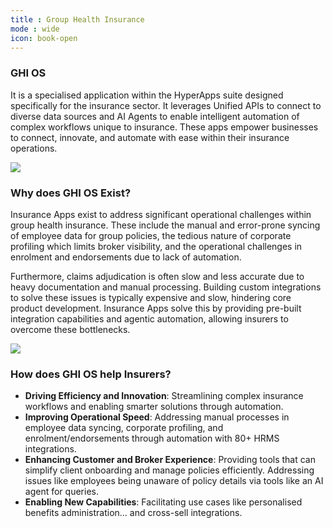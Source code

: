 ```yaml
---
title : Group Health Insurance
mode : wide
icon: book-open
---
```




### GHI OS

It is a specialised application within the HyperApps suite designed specifically for the insurance sector. It leverages Unified APIs to connect to diverse data sources and AI Agents to enable intelligent automation of complex workflows unique to insurance. These apps empower businesses to connect, innovate, and automate with ease within their insurance operations.  

 <Frame> <img src="/images/ghios.png"/> </Frame>

### Why does GHI OS Exist?
Insurance Apps exist to address significant operational challenges within group health insurance. These include the manual and error-prone syncing of employee data for group policies, the tedious nature of corporate profiling which limits broker visibility, and the operational challenges in enrolment and endorsements due to lack of automation.  

Furthermore, claims adjudication is often slow and less accurate due to heavy documentation and manual processing. Building custom integrations to solve these issues is typically expensive and slow, hindering core product development. Insurance Apps solve this by providing pre-built integration capabilities and agentic automation, allowing insurers to overcome these bottlenecks.  

<Frame> <img src="/images/ghios2.png"/> </Frame>

### How does GHI OS help Insurers?
- **Driving Efficiency and Innovation**: Streamlining complex insurance workflows and enabling smarter solutions through automation.
- **Improving Operational Speed**: Addressing manual processes in employee data syncing, corporate profiling, and enrolment/endorsements through automation with 80+ HRMS integrations.
- **Enhancing Customer and Broker Experience**: Providing tools that can simplify client onboarding and manage policies efficiently. Addressing issues like employees being unaware of policy details via tools like an AI agent for queries.
- **Enabling New Capabilities**: Facilitating use cases like personalised benefits administration... and cross-sell integrations.
